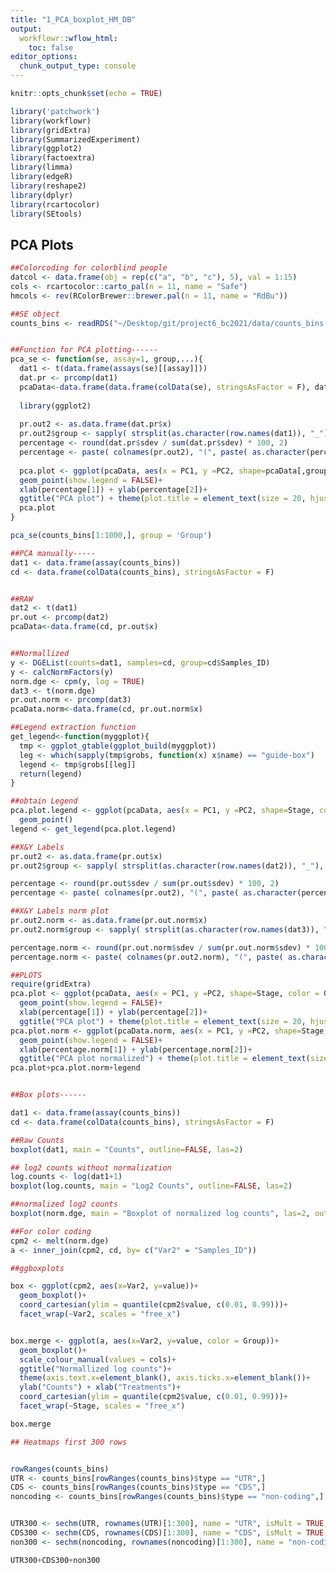 ```yaml
---
title: "1_PCA_boxplot_HM_DB"
output:
  workflowr::wflow_html:
    toc: false
editor_options:
  chunk_output_type: console
---
```


```r
knitr::opts_chunk$set(echo = TRUE)
```



```r
library('patchwork')
library(workflowr)
library(gridExtra)
library(SummarizedExperiment)
library(ggplot2)
library(factoextra)
library(limma)
library(edgeR)
library(reshape2)
library(dplyr)
library(rcartocolor)
library(SEtools)
```


## PCA Plots

```r

##Colorcoding for colorblind people
datcol <- data.frame(obj = rep(c("a", "b", "c"), 5), val = 1:15)
cols <- rcartocolor::carto_pal(n = 11, name = "Safe")
hmcols <- rev(RColorBrewer::brewer.pal(n = 11, name = "RdBu"))

##SE object
counts_bins <- readRDS("~/Desktop/git/project6_bc2021/data/counts_bins.rds")


##Function for PCA plotting------
pca_se <- function(se, assay=1, group,...){
  dat1 <- t(data.frame(assays(se)[[assay]]))
  dat.pr <- prcomp(dat1)
  pcaData<-data.frame(data.frame(colData(se), stringsAsFactor = F), dat.pr$x, stringsAsFactor = F)
  
  library(ggplot2)
  
  pr.out2 <- as.data.frame(dat.pr$x)
  pr.out2$group <- sapply( strsplit(as.character(row.names(dat1)), "_"), "[[", 1 )
  percentage <- round(dat.pr$sdev / sum(dat.pr$sdev) * 100, 2)
  percentage <- paste( colnames(pr.out2), "(", paste( as.character(percentage), "%", ")", sep="") )
  
  pca.plot <- ggplot(pcaData, aes(x = PC1, y =PC2, shape=pcaData[,group], ...))+
  geom_point(show.legend = FALSE)+
  xlab(percentage[1]) + ylab(percentage[2])+
  ggtitle("PCA plot") + theme(plot.title = element_text(size = 20, hjust=0.5))
  pca.plot
}

pca_se(counts_bins[1:1000,], group = 'Group')

##PCA manually-----
dat1 <- data.frame(assay(counts_bins))
cd <- data.frame(colData(counts_bins), stringsAsFactor = F)


##RAW
dat2 <- t(dat1)
pr.out <- prcomp(dat2)
pcaData<-data.frame(cd, pr.out$x)


##Normallized
y <- DGEList(counts=dat1, samples=cd, group=cd$Samples_ID)
y <- calcNormFactors(y)
norm.dge <- cpm(y, log = TRUE)
dat3 <- t(norm.dge)
pr.out.norm <- prcomp(dat3)
pcaData.norm<-data.frame(cd, pr.out.norm$x)

##Legend extraction function
get_legend<-function(myggplot){
  tmp <- ggplot_gtable(ggplot_build(myggplot))
  leg <- which(sapply(tmp$grobs, function(x) x$name) == "guide-box")
  legend <- tmp$grobs[[leg]]
  return(legend)
}

##obtain Legend
pca.plot.legend <- ggplot(pcaData, aes(x = PC1, y =PC2, shape=Stage, color = Group))+
  geom_point()
legend <- get_legend(pca.plot.legend)

##X&Y Labels
pr.out2 <- as.data.frame(pr.out$x)
pr.out2$group <- sapply( strsplit(as.character(row.names(dat2)), "_"), "[[", 1 )

percentage <- round(pr.out$sdev / sum(pr.out$sdev) * 100, 2)
percentage <- paste( colnames(pr.out2), "(", paste( as.character(percentage), "%", ")", sep="") )

##X&Y Labels norm plot
pr.out2.norm <- as.data.frame(pr.out.norm$x)
pr.out2.norm$group <- sapply( strsplit(as.character(row.names(dat3)), "_"), "[[", 1 )

percentage.norm <- round(pr.out.norm$sdev / sum(pr.out.norm$sdev) * 100, 2)
percentage.norm <- paste( colnames(pr.out2.norm), "(", paste( as.character(percentage.norm), "%", ")", sep="") )

##PLOTS
require(gridExtra)
pca.plot <- ggplot(pcaData, aes(x = PC1, y =PC2, shape=Stage, color = Group))+
  geom_point(show.legend = FALSE)+
  xlab(percentage[1]) + ylab(percentage[2])+
  ggtitle("PCA plot") + theme(plot.title = element_text(size = 20, hjust=0.5))
pca.plot.norm <- ggplot(pcaData.norm, aes(x = PC1, y =PC2, shape=Stage, color = Group))+
  geom_point(show.legend = FALSE)+
  xlab(percentage.norm[1]) + ylab(percentage.norm[2])+
  ggtitle("PCA plot normalized") + theme(plot.title = element_text(size = 20, hjust=0.5))
pca.plot+pca.plot.norm+legend


##Box plots------

dat1 <- data.frame(assay(counts_bins))
cd <- data.frame(colData(counts_bins), stringsAsFactor = F)

##Raw Counts
boxplot(dat1, main = "Counts", outline=FALSE, las=2)

## log2 counts without normalization
log.counts <- log(dat1+1)
boxplot(log.counts, main = "Log2 Counts", outline=FALSE, las=2) 

##normalized log2 counts
boxplot(norm.dge, main = "Boxplot of normalized log counts", las=2, outline=FALSE) 

##For color coding
cpm2 <- melt(norm.dge)
a <- inner_join(cpm2, cd, by= c("Var2" = "Samples_ID"))

##ggboxplots

box <- ggplot(cpm2, aes(x=Var2, y=value))+
  geom_boxplot()+
  coord_cartesian(ylim = quantile(cpm2$value, c(0.01, 0.99)))+
  facet_wrap(~Var2, scales = "free_x")


box.merge <- ggplot(a, aes(x=Var2, y=value, color = Group))+
  geom_boxplot()+
  scale_colour_manual(values = cols)+
  ggtitle("Normallized log counts")+
  theme(axis.text.x=element_blank(), axis.ticks.x=element_blank())+
  ylab("Counts") + xlab("Treatments")+
  coord_cartesian(ylim = quantile(cpm2$value, c(0.01, 0.99)))+
  facet_wrap(~Stage, scales = "free_x")

box.merge

## Heatmaps first 300 rows


rowRanges(counts_bins)
UTR <- counts_bins[rowRanges(counts_bins)$type == "UTR",]
CDS <- counts_bins[rowRanges(counts_bins)$type == "CDS",]
noncoding <- counts_bins[rowRanges(counts_bins)$type == "non-coding",]


UTR300 <- sechm(UTR, rownames(UTR)[1:300], name = "UTR", isMult = TRUE,show_heatmap_legend = TRUE, hmcols = hmcols )
CDS300 <- sechm(CDS, rownames(CDS)[1:300], name = "CDS", isMult = TRUE, show_heatmap_legend = TRUE, hmcols = hmcols )
non300 <- sechm(noncoding, rownames(noncoding)[1:300], name = "non-coding",hmcols = hmcols )

UTR300+CDS300+non300

```
